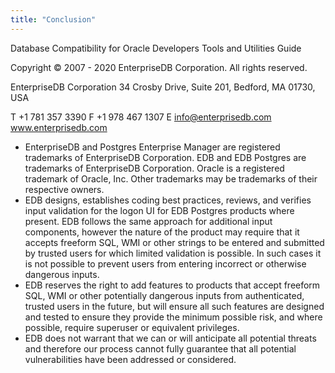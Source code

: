 ```yaml
---
title: "Conclusion"
---
```


<div id="conclusion" class="registered_link"></div>


Database Compatibility for Oracle Developers Tools and Utilities Guide

Copyright © 2007 - 2020 EnterpriseDB Corporation. All rights reserved.

EnterpriseDB Corporation 34 Crosby Drive, Suite 201, Bedford, MA 01730, USA

T +1 781 357 3390 F +1 978 467 1307 E <info@enterprisedb.com> www.enterprisedb.com

  - EnterpriseDB and Postgres Enterprise Manager are registered trademarks of EnterpriseDB Corporation. EDB and EDB Postgres are trademarks of EnterpriseDB Corporation. Oracle is a registered trademark of Oracle, Inc. Other trademarks may be trademarks of their respective owners.
  - EDB designs, establishes coding best practices, reviews, and verifies input validation for the logon UI for EDB Postgres products where present. EDB follows the same approach for additional input components, however the nature of the product may require that it accepts freeform SQL, WMI or other strings to be entered and submitted by trusted users for which limited validation is possible. In such cases it is not possible to prevent users from entering incorrect or otherwise dangerous inputs.
  - EDB reserves the right to add features to products that accept freeform SQL, WMI or other potentially dangerous inputs from authenticated, trusted users in the future, but will ensure all such features are designed and tested to ensure they provide the minimum possible risk, and where possible, require superuser or equivalent privileges.
  - EDB does not warrant that we can or will anticipate all potential threats and therefore our process cannot fully guarantee that all potential vulnerabilities have been addressed or considered.
